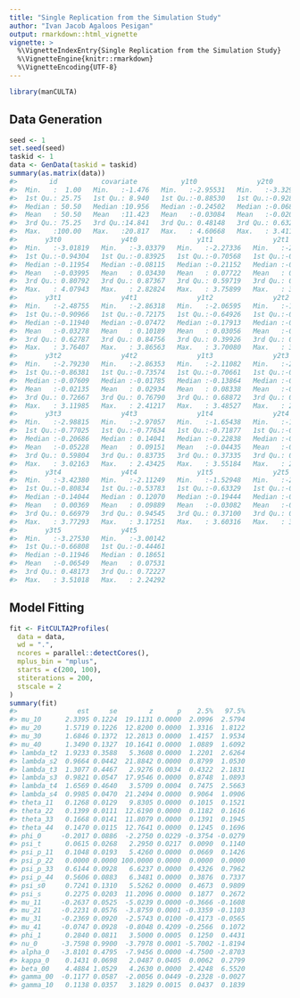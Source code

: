 ```yaml
---
title: "Single Replication from the Simulation Study"
author: "Ivan Jacob Agaloos Pesigan"
output: rmarkdown::html_vignette
vignette: >
  %\VignetteIndexEntry{Single Replication from the Simulation Study}
  %\VignetteEngine{knitr::rmarkdown}
  %\VignetteEncoding{UTF-8}
---
```





``` r
library(manCULTA)
```

## Data Generation


``` r
seed <- 1
set.seed(seed)
taskid <- 1
data <- GenData(taskid = taskid)
summary(as.matrix(data))
#>        id           covariate           y1t0               y2t0         
#>  Min.   :  1.00   Min.   :-1.476   Min.   :-2.95531   Min.   :-3.32957  
#>  1st Qu.: 25.75   1st Qu.: 8.940   1st Qu.:-0.88530   1st Qu.:-0.92863  
#>  Median : 50.50   Median :10.956   Median :-0.24502   Median :-0.06853  
#>  Mean   : 50.50   Mean   :11.423   Mean   :-0.03084   Mean   :-0.02084  
#>  3rd Qu.: 75.25   3rd Qu.:14.841   3rd Qu.: 0.48148   3rd Qu.: 0.63261  
#>  Max.   :100.00   Max.   :20.817   Max.   : 4.60668   Max.   : 3.41156  
#>       y3t0               y4t0               y1t1               y2t1          
#>  Min.   :-3.01819   Min.   :-3.03379   Min.   :-2.27336   Min.   :-2.885316  
#>  1st Qu.:-0.94304   1st Qu.:-0.83925   1st Qu.:-0.70568   1st Qu.:-0.730919  
#>  Median :-0.11954   Median :-0.08115   Median :-0.21152   Median :-0.154768  
#>  Mean   :-0.03995   Mean   : 0.03430   Mean   : 0.07722   Mean   : 0.006064  
#>  3rd Qu.: 0.80792   3rd Qu.: 0.87367   3rd Qu.: 0.59719   3rd Qu.: 0.658050  
#>  Max.   : 4.07943   Max.   : 2.82824   Max.   : 3.75899   Max.   : 3.548263  
#>       y3t1               y4t1               y1t2               y2t2         
#>  Min.   :-2.48755   Min.   :-2.86318   Min.   :-2.06595   Min.   :-1.79053  
#>  1st Qu.:-0.90966   1st Qu.:-0.72175   1st Qu.:-0.64926   1st Qu.:-0.69986  
#>  Median :-0.11940   Median :-0.07472   Median :-0.17913   Median :-0.10516  
#>  Mean   :-0.03278   Mean   : 0.10189   Mean   : 0.03056   Mean   :-0.01833  
#>  3rd Qu.: 0.62787   3rd Qu.: 0.84756   3rd Qu.: 0.39926   3rd Qu.: 0.44615  
#>  Max.   : 3.76407   Max.   : 3.86563   Max.   : 3.70080   Max.   : 3.90663  
#>       y3t2               y4t2               y1t3               y2t3        
#>  Min.   :-2.79230   Min.   :-2.86353   Min.   :-2.11082   Min.   :-2.8872  
#>  1st Qu.:-0.86381   1st Qu.:-0.73574   1st Qu.:-0.70661   1st Qu.:-0.7164  
#>  Median :-0.07609   Median :-0.01785   Median :-0.13864   Median :-0.1077  
#>  Mean   :-0.02135   Mean   : 0.02934   Mean   : 0.08338   Mean   :-0.0426  
#>  3rd Qu.: 0.72667   3rd Qu.: 0.76790   3rd Qu.: 0.68872   3rd Qu.: 0.6607  
#>  Max.   : 3.11985   Max.   : 2.41217   Max.   : 3.48527   Max.   : 2.1115  
#>       y3t3               y4t3               y1t4               y2t4         
#>  Min.   :-2.98815   Min.   :-2.97057   Min.   :-1.65438   Min.   :-1.86385  
#>  1st Qu.:-0.77025   1st Qu.:-0.77634   1st Qu.:-0.71877   1st Qu.:-0.69198  
#>  Median :-0.20686   Median : 0.14041   Median :-0.22838   Median :-0.15266  
#>  Mean   :-0.05228   Mean   : 0.09151   Mean   :-0.04435   Mean   :-0.04778  
#>  3rd Qu.: 0.59804   3rd Qu.: 0.83735   3rd Qu.: 0.37335   3rd Qu.: 0.50632  
#>  Max.   : 3.02163   Max.   : 2.43425   Max.   : 3.55184   Max.   : 2.67729  
#>       y3t4               y4t4               y1t5               y2t5         
#>  Min.   :-3.42380   Min.   :-2.11249   Min.   :-1.52948   Min.   :-2.29685  
#>  1st Qu.:-0.80834   1st Qu.:-0.53783   1st Qu.:-0.63329   1st Qu.:-0.77399  
#>  Median :-0.14044   Median : 0.12070   Median :-0.19444   Median :-0.07924  
#>  Mean   : 0.00369   Mean   : 0.09889   Mean   :-0.03082   Mean   :-0.08537  
#>  3rd Qu.: 0.66979   3rd Qu.: 0.94545   3rd Qu.: 0.37100   3rd Qu.: 0.46914  
#>  Max.   : 3.77293   Max.   : 3.17251   Max.   : 3.60316   Max.   : 3.19776  
#>       y3t5               y4t5         
#>  Min.   :-3.27530   Min.   :-3.00142  
#>  1st Qu.:-0.66808   1st Qu.:-0.44461  
#>  Median :-0.11946   Median : 0.18651  
#>  Mean   :-0.06549   Mean   : 0.07531  
#>  3rd Qu.: 0.48173   3rd Qu.: 0.72227  
#>  Max.   : 3.51018   Max.   : 2.24292
```

## Model Fitting


``` r
fit <- FitCULTA2Profiles(
  data = data,
  wd = ".",
  ncores = parallel::detectCores(),
  mplus_bin = "mplus",
  starts = c(200, 100),
  stiterations = 200,
  stscale = 2
)
summary(fit)
#>               est     se        z      p    2.5%   97.5%
#> mu_10      2.3395 0.1224  19.1131 0.0000  2.0996  2.5794
#> mu_20      1.5719 0.1226  12.8200 0.0000  1.3316  1.8122
#> mu_30      1.6846 0.1372  12.2813 0.0000  1.4157  1.9534
#> mu_40      1.3490 0.1327  10.1641 0.0000  1.0889  1.6092
#> lambda_t2  1.9233 0.3588   5.3608 0.0000  1.2201  2.6264
#> lambda_s2  0.9664 0.0442  21.8842 0.0000  0.8799  1.0530
#> lambda_t3  1.3077 0.4467   2.9276 0.0034  0.4322  2.1831
#> lambda_s3  0.9821 0.0547  17.9546 0.0000  0.8748  1.0893
#> lambda_t4  1.6569 0.4640   3.5709 0.0004  0.7475  2.5663
#> lambda_s4  0.9985 0.0470  21.2494 0.0000  0.9064  1.0906
#> theta_11   0.1268 0.0129   9.8305 0.0000  0.1015  0.1521
#> theta_22   0.1399 0.0111  12.6190 0.0000  0.1182  0.1616
#> theta_33   0.1668 0.0141  11.8079 0.0000  0.1391  0.1945
#> theta_44   0.1470 0.0115  12.7641 0.0000  0.1245  0.1696
#> phi_0     -0.2017 0.0886  -2.2750 0.0229 -0.3754 -0.0279
#> psi_t      0.0615 0.0268   2.2950 0.0217  0.0090  0.1140
#> psi_p_11   0.1048 0.0193   5.4260 0.0000  0.0669  0.1426
#> psi_p_22   0.0000 0.0000 100.0000 0.0000  0.0000  0.0000
#> psi_p_33   0.6144 0.0928   6.6237 0.0000  0.4326  0.7962
#> psi_p_44   0.5606 0.0883   6.3481 0.0000  0.3876  0.7337
#> psi_s0     0.7241 0.1310   5.5262 0.0000  0.4673  0.9809
#> psi_s      0.2275 0.0203  11.2096 0.0000  0.1877  0.2672
#> mu_11     -0.2637 0.0525  -5.0239 0.0000 -0.3666 -0.1608
#> mu_21     -0.2231 0.0576  -3.8759 0.0001 -0.3359 -0.1103
#> mu_31     -0.2369 0.0920  -2.5743 0.0100 -0.4173 -0.0565
#> mu_41     -0.0747 0.0928  -0.8048 0.4209 -0.2566  0.1072
#> phi_1      0.2840 0.0811   3.5000 0.0005  0.1250  0.4431
#> nu_0      -3.7598 0.9900  -3.7978 0.0001 -5.7002 -1.8194
#> alpha_0   -3.8101 0.4795  -7.9456 0.0000 -4.7500 -2.8703
#> kappa_0    0.1431 0.0698   2.0487 0.0405  0.0062  0.2799
#> beta_00    4.4884 1.0529   4.2630 0.0000  2.4248  6.5520
#> gamma_00  -0.1177 0.0587  -2.0056 0.0449 -0.2328 -0.0027
#> gamma_10   0.1138 0.0357   3.1829 0.0015  0.0437  0.1839
```
